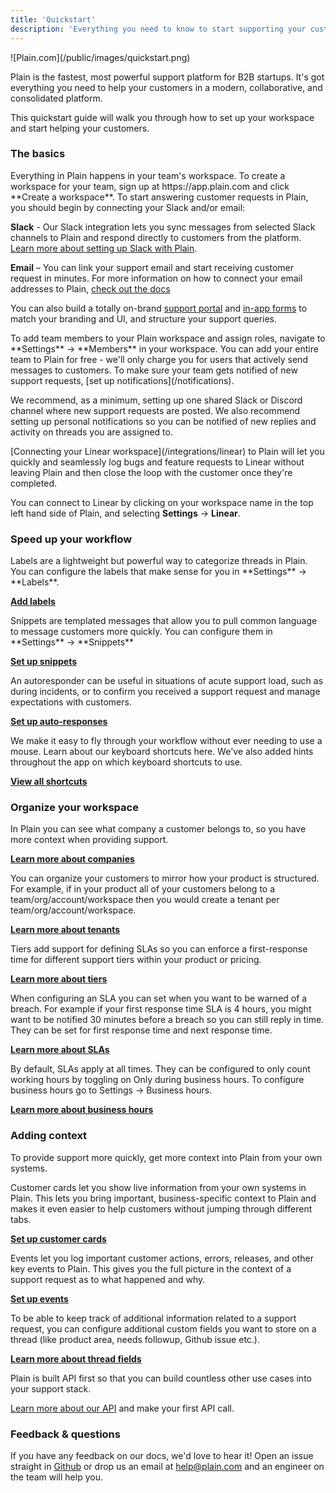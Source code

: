 ```yaml
---
title: 'Quickstart'
description: 'Everything you need to know to start supporting your customers with Plain.'
---
```


<Frame>![Plain.com](/public/images/quickstart.png)</Frame>

Plain is the fastest, most powerful support platform for B2B startups. It's got everything you need to help your customers in a modern, collaborative, and consolidated platform.

This quickstart guide will walk you through how to set up your workspace and start helping your customers.

### The basics

<AccordionGroup>

<Accordion title="Create a workspace" icon="seedling">
Everything in Plain happens in your team's workspace. To create a workspace for your team, sign up at https://app.plain.com and click **Create a workspace**.

</Accordion>

<Accordion title="Set up your channels" icon="comments">
To start answering customer requests in Plain, you should begin by connecting your Slack and/or email:

**Slack** - Our Slack integration lets you sync messages from selected Slack channels to Plain and respond directly to customers from the platform. [Learn more about setting up Slack with Plain](/slack).

**Email** – You can link your support email and start receiving customer request in minutes. For more information on how to connect your email addresses to Plain, [check out the docs](/email/)

You can also build a totally on-brand [support portal](/headless-support-portal/) and [in-app forms](/contact-forms/) to match your branding and UI, and structure your support queries.

</Accordion>

<Accordion title="Invite your team members" icon="user-plus">
  To add team members to your Plain workspace and assign roles, navigate to **Settings** →
  **Members** in your workspace. You can add your entire team to Plain for free - we'll only charge
  you for users that actively send messages to customers.
</Accordion>

<Accordion title="Set up notifications" icon="bell">
To make sure your team gets notified of new support requests, [set up notifications](/notifications).

We recommend, as a minimum, setting up one shared Slack or Discord channel where new support requests are posted. We also recommend setting up personal notifications so you can be notified of new replies and activity on threads you are assigned to.

</Accordion>

<Accordion title="Connect your Linear workspace" icon="link">
[Connecting your Linear workspace](/integrations/linear) to Plain will let you quickly and seamlessly log bugs and feature requests to Linear without leaving Plain and then close the loop with the customer once they're completed.

You can connect to Linear by clicking on your workspace name in the top left hand side of Plain, and selecting **Settings** → **Linear**.

</Accordion>

</AccordionGroup>

### Speed up your workflow

<AccordionGroup>

<Accordion title="Add labels" icon="tag">
 Labels are a lightweight but powerful way to categorize threads in Plain. You can configure the labels that make sense for you in **Settings** → **Labels**.

[**Add labels**](/labels/)

</Accordion>

<Accordion title="Set up snippets" icon="feather">
 Snippets are templated messages that allow you to pull common language to message customers more
 quickly. You can configure them in **Settings** → **Snippets**

[**Set up snippets**](/snippets/)

</Accordion>

<Accordion title="Add auto-responders" icon="reply">
 An autoresponder can be useful in situations of acute support load, such as during incidents, or to confirm you received a support request and manage expectations with customers.

[**Set up auto-responses**](/auto-responses/)

</Accordion>

<Accordion title="Learn keyboard shortcuts" icon="keyboard">
 We make it easy to fly through your workflow without ever needing to use a mouse. Learn about our
 keyboard shortcuts here. We've also added hints throughout the app on which keyboard shortcuts to
 use.

[**View all shortcuts**](/shortcuts/)

</Accordion>

</AccordionGroup>

### Organize your workspace

<AccordionGroup>

<Accordion title="Companies" icon="building">
 In Plain you can see what company a customer belongs to, so you have more context when providing support.

[**Learn more about companies**](/company-support/)

</Accordion>

<Accordion title="Tenants" icon="house">
 You can organize your customers to mirror how your product is structured. For example, if in your product all of your customers belong to a team/org/account/workspace then you would create a tenant per team/org/account/workspace.

[**Learn more about tenants**](/tenant-support/)

</Accordion>

<Accordion title="Tiers" icon="sort">
 Tiers add support for defining SLAs so you can enforce a first-response time for different support tiers within your product or pricing.

[**Learn more about tiers**](/data-model/)

</Accordion>

<Accordion title="SLAs" icon="clock">
 When configuring an SLA you can set when you want to be warned of a breach. For example if your first response time SLA is 4 hours, you might want to be notified 30 minutes before a breach so you can still reply in time. They can be set for first response time and next response time.

[**Learn more about SLAs**](/tiers#slas/)

</Accordion>

<Accordion title="Business Hours" icon="keyboard">
 By default, SLAs apply at all times. They can be configured to only count working hours by toggling on Only during business hours. To configure business hours go to Settings → Business hours.

[**Learn more about business hours**](/tiers#business-hours/)

</Accordion>

</AccordionGroup>

### Adding context

To provide support more quickly, get more context into Plain from your own systems.

<AccordionGroup>
<Accordion title="Add customer cards" icon="address-card">
Customer cards let you show live information from your own systems in Plain. This lets you bring important, business-specific context to Plain and makes it even easier to help customers without jumping through different tabs.

[**Set up customer cards**](/customer-cards/)

</Accordion>

<Accordion title="Log key events" icon="code">
Events let you log important customer actions, errors, releases, and other key events to Plain. This gives you the full picture in the context of a support request as to what happened and why.

[**Set up events**](/events/)

</Accordion>

<Accordion title="Thread fields" icon="code">
To be able to keep track of additional information related to a support request, you can configure additional custom fields you want to store on a thread (like product area, needs followup, Github issue etc.).

[**Learn more about thread fields**](/thread-fields/)

</Accordion>

<Accordion title="Explore our API" icon="code">
Plain is built API first so that you can build countless other use cases into your support stack.

[Learn more about our API](/api-reference/graphql/) and make your first API call.

</Accordion>

</AccordionGroup>

### Feedback & questions

If you have any feedback on our docs, we'd love to hear it! Open an issue straight in [Github](https://github.com/team-plain/docs) or drop us an email
at [help@plain.com](mailto:help@plain.com) and an engineer on the team will help you.
